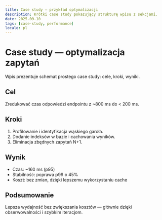 ```yaml
---
title: Case study — przykład optymalizacji
description: Krótki case study pokazujący strukturę wpisu z sekcjami.
date: 2025-09-10
tags: [case-study, performance]
locale: pl
---
```


# Case study — optymalizacja zapytań

Wpis prezentuje schemat prostego case study: cele, kroki, wyniki.

## Cel

Zredukować czas odpowiedzi endpointu z ~800 ms do < 200 ms.

## Kroki

1. Profilowanie i identyfikacja wąskiego gardła.
2. Dodanie indeksów w bazie i cachowania wyników.
3. Eliminacja zbędnych zapytań N+1.

## Wynik

- Czas: ~160 ms (p95)
- Stabilność: poprawa p99 o 45%
- Koszt: bez zmian, dzięki lepszemu wykorzystaniu cache

## Podsumowanie

Lepsza wydajność bez zwiększania kosztów — głównie dzięki obserwowalności i szybkim iteracjom.


